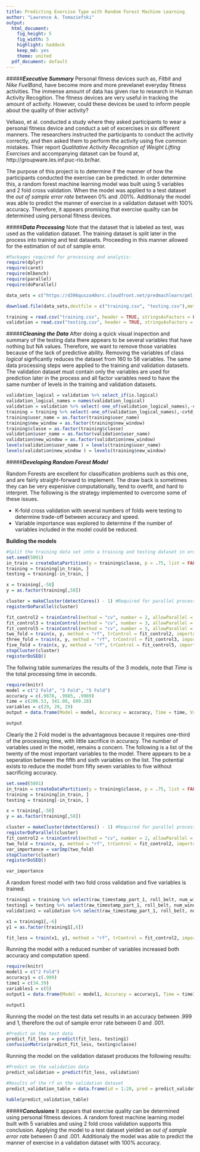 ```yaml
---
title: Predicting Exercise Type with Random Forest Machine Learning
author: "Lawrence A. Tomaziefski"
output:
  html_document:
    fig_height: 5
    fig_width: 5
    highlight: haddock
    keep_md: yes
    theme: united
  pdf_document: default
---
```



#####***Executive Summary***
Personal fitness devices such as, *Fitbit* and *Nike FuelBand*, have become more and more prevelanet everyday fitness activities.  The immense amount of data has given rise to research in Human Activity Recogition.  The fitness devices are very useful in tracking the amount of activity. However, could these devices be used to inform people about the quality of thier activity? 

Vellaso, et al. conducted a study where they asked participants to wear a personal fitness device and conduct a set of excercises in six different manners.  The researchers instructed the participants to conduct the activity correctly, and then asked them to perform the activity using five common mistakes.  Thier report *Qualitative Activity Recognition of Weight Lifting Exercises* and accompanying dataset can be found at, http://groupware.les.inf.puc-rio.br/har.

The purpose of this project is to determine if the manner of how the participants conducted the exercise can be predicted.  In order determine this, a random forest machine learning model was built using 5 variables and 2 fold cross validation.  When the model was applied to a test dataset the *out of sample error rate* between 0% and .001%.  Additionaly the model was able to predict the manner of exercise in a validation dataset with 100% accuracy.  Therefore, it appears promising that exercise quailty can be determined using personal fitness devices.  

#####***Data Processing***
Note that the dataset that is labeled as test, was used as the validation dataset.  The training dataset is split later in the process into training and test datasets.  Proceeding in this manner allowed for the estimation of out of sample error.

```r
#Packages required for processing and analysis:
require(dplyr)
require(caret)
require(mlbench)
require(parallel)
require(doParallel)

data_sets = c("https://d396qusza40orc.cloudfront.net/predmachlearn/pml-training.csv","https://d396qusza40orc.cloudfront.net/predmachlearn/pml-testing.csv")

download.file(data_sets,destfile = c("training.csv", "testing.csv"),method = "libcurl")

training = read.csv("training.csv", header = TRUE, stringsAsFactors = FALSE)
validation = read.csv("testing.csv", header = TRUE, stringsAsFactors = FALSE)
```

#####***Cleaning the Data*** 
After doing a quick visual inspection and summary of the testing data there appears to be several variables that have nothing but NA values.  Therefore, we want to remove those variables because of the lack of predictive ability.  Removing the variables of class *logical* signficantly reduces the dataset from 160 to 58 variables.  The same data processing steps were applied to the training and validation datasets.  The validation dataset must contain only the variables are used for prediction later in the process and all factor variables need to have the same number of levels in the training and validation datasets.

```r
validation_logical = validation %>% select_if(is.logical)
validation_logical_names = names(validation_logical)
validation = validation %>% select(-one_of(validation_logical_names),-cvtd_timestamp, -1) %>% select(-58)
training = training %>% select(-one_of(validation_logical_names),-cvtd_timestamp, -1)
training$user_name = as.factor(training$user_name)
training$new_window = as.factor(training$new_window)
training$classe = as.factor(training$classe)
validation$user_name = as.factor(validation$user_name)
validation$new_window = as.factor(validation$new_window)
levels(validation$user_name ) = levels(training$user_name)
levels(validation$new_window ) = levels(training$new_window)
```

#####***Developing Random Forest Model***

Random Forests are excellent for classification problems such as this one, and are fairly straight-forward to implement.  The draw back is sometimes they can be very expenisive computationally, tend to overfit, and hard to interpret.  The following is the strategy implemented to overcome some of these issues.



+ K-fold cross validation with several numbers of folds were testing to determine trade-off between accuracy and speed.
+ Variable importance was explored to determine if the number of variables included in the model could be reduced.

**Building the models**
```r
#Split the training data set into a training and testing dataset in order to determine out of sample error rate.  
set.seed(5001)
in_train = createDataPartition(y = training$classe, p = .75, list = FALSE)
training = training[in_train, ]
testing = training[-in_train, ]

x = training[,-58]
y = as.factor(training[,58])

cluster = makeCluster(detectCores() - 1) #Required for parallel processing
registerDoParallel(cluster)

fit_control2 = trainControl(method = "cv", number = 2, allowParallel = TRUE)
fit_control3 = trainControl(method = "cv", number = 3, allowParallel = TRUE)
fit_control5 = trainControl(method = "cv", number = 5, allowParallel = TRUE) 
two_fold = train(x, y, method = "rf", trControl = fit_control2, importance = TRUE, na.action = na.omit)
three_fold = train(x, y, method = "rf", trControl = fit_control3, importance = TRUE, na.action = na.omit) 
five_fold = train(x, y, method = "rf", trControl = fit_control5, importance = TRUE, na.action = na.omit)
stopCluster(cluster)
registerDoSEQ()
```

The follwing table summarizes the results of the 3 models, note that *Time* is the total processing time in seconds.  
```r
require(knitr)
model = c("2 Fold", "3 Fold", "5 Fold")
accuracy = c(.9878, .9985, .9989)
time = c(206.53, 341.80, 609.28)
variables = c(29, 29, 29)
output = data.frame(Model = model, Accuracy = accuracy, Time = time, Variables = variables)
```

```r
output
```

Clearly the 2 Fold model is the advantageous because it requires one-third of the processing time, with little sacrifice in accuracy.  The number of variables used in the model, remains a concern.  The following is a list of the twenty of the most important variables to the model.  There appears to be a seperation between the fifth and sixth variables on the list.  The potential exists to reduce the model from fifty seven variables to five without sacrificing accuracy.  

```r
set.seed(5001)
in_train = createDataPartition(y = training$classe, p = .75, list = FALSE)
training = training[in_train, ]
testing = training[-in_train, ]

x = training[,-58]
y = as.factor(training[,58])

cluster = makeCluster(detectCores() - 1) #Required for parallel processing
registerDoParallel(cluster)
fit_control2 = trainControl(method = "cv", number = 2, allowParallel = TRUE)
two_fold = train(x, y, method = "rf", trControl = fit_control2, importance = TRUE, na.action = na.omit)
var_importance = varImp(two_fold)
stopCluster(cluster)
registerDoSEQ()
```

```r
var_importance
```

A random forest model with two fold cross validation and five variables is trained.

```r
training1 = training %>% select(raw_timestamp_part_1, roll_belt, num_window, magnet_dumbbell_z, pitch_forearm, classe)
testing1 = testing %>% select(raw_timestamp_part_1, roll_belt, num_window, magnet_dumbbell_z, pitch_forearm, classe)
validation1 = validation %>% select(raw_timestamp_part_1, roll_belt, num_window, magnet_dumbbell_z, pitch_forearm)

x1 = training1[,-6]
y1 = as.factor(training1[,6])

fit_less = train(x1, y1, method = "rf", trControl = fit_control2, importance = TRUE, na.action = na.omit)
```

Running the model with a reduced number of variables increased both accuracy and computation speed.  

```r
require(knitr)
model1 = c("2 Fold")
accuracy1 = c(.999)
time1 = c(34.39)
variables1 = c(5)
output1 = data.frame(Model = model1, Accuracy = accuracy1, Time = time1, Variables = variables1)
```


```r
output1
```

Running the model on the test data set results in an accuracy between .999 and 1, therefore the out of sample error rate between 0 and .001. 

```r
#Predict on the test data
predict_fit_less = predict(fit_less, testing1)
confusionMatrix(predict_fit_less, testing$classe) 
```

Running the model on the validation dataset produces the following results:

```r
#Predict on the validation data
predict_validation = predict(fit_less, validation)

#Results of the rf on the validation dataset
predict_validation_table = data.frame(id = 1:20, pred = predict_validation)

```


```r
kable(predict_validation_table)
```


#####***Conclusions***
It appears that exercise quality can be determined using personal fitness devices.  A random forest machine learning model built with 5 variables and using 2 fold cross validation supports this conclusion.  Applying the model to a test dataset yielded an *out of sample error rate* between 0 and .001.  Additionaly the model was able to predict the manner of exercise in a validation dataset with 100% accuracy.  




